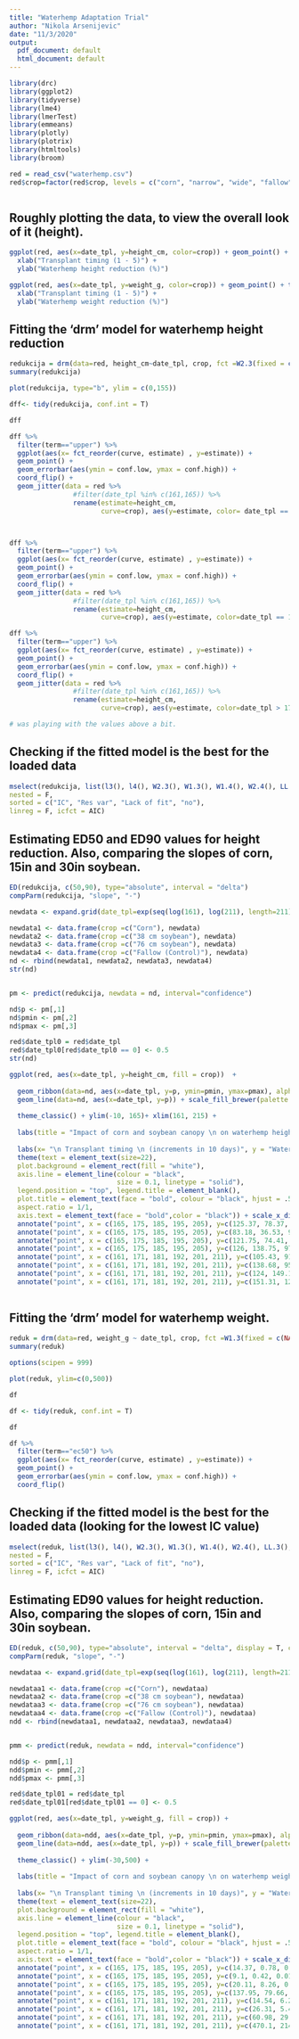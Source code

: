 ```yaml
---
title: "Waterhemp Adaptation Trial"
author: "Nikola Arsenijevic"
date: "11/3/2020"
output:
  pdf_document: default
  html_document: default
---
```


```r
library(drc)
library(ggplot2)
library(tidyverse)
library(lme4)
library(lmerTest)
library(emmeans)
library(plotly)
library(plotrix)
library(htmltools)
library(broom)
```

```r
red = read_csv("waterhemp.csv")
red$crop=factor(red$crop, levels = c("corn", "narrow", "wide", "fallow"), labels = c("Corn", "38 cm soybean", "76 cm soybean", "Fallow (Control)"))
```

```r

```



## Roughly plotting the data, to view the overall look of it (height).
```r
ggplot(red, aes(x=date_tpl, y=height_cm, color=crop)) + geom_point() + theme_classic() +
  xlab("Transplant timing (1 - 5)") +
  ylab("Waterhemp height reduction (%)")
```






```r
ggplot(red, aes(x=date_tpl, y=weight_g, color=crop)) + geom_point() + theme_classic() +
  xlab("Transplant timing (1 - 5)") +
  ylab("Waterhemp weight reduction (%)")
```



## Fitting the 'drm' model for waterhemp height reduction
```r
redukcija = drm(data=red, height_cm~date_tpl, crop, fct =W2.3(fixed = c(NA, NA,NA), names = c("slope", "upper", "ec50")))
summary(redukcija)

plot(redukcija, type="b", ylim = c(0,155))
```


```r
dff<- tidy(redukcija, conf.int = T)

dff

dff %>%
  filter(term=="upper") %>%
  ggplot(aes(x= fct_reorder(curve, estimate) , y=estimate)) +
  geom_point() + 
  geom_errorbar(aes(ymin = conf.low, ymax = conf.high)) +
  coord_flip() + 
  geom_jitter(data = red %>% 
                #filter(date_tpl %in% c(161,165)) %>%
                rename(estimate=height_cm, 
                       curve=crop), aes(y=estimate, color= date_tpl == 161), alpha=1) 



dff %>%
  filter(term=="upper") %>%
  ggplot(aes(x= fct_reorder(curve, estimate) , y=estimate)) +
  geom_point() + 
  geom_errorbar(aes(ymin = conf.low, ymax = conf.high)) +
  coord_flip() + 
  geom_jitter(data = red %>% 
                #filter(date_tpl %in% c(161,165)) %>%
                rename(estimate=height_cm, 
                       curve=crop), aes(y=estimate, color=date_tpl == 165), alpha=1) 

dff %>%
  filter(term=="upper") %>%
  ggplot(aes(x= fct_reorder(curve, estimate) , y=estimate)) +
  geom_point() + 
  geom_errorbar(aes(ymin = conf.low, ymax = conf.high)) +
  coord_flip() + 
  geom_jitter(data = red %>% 
                #filter(date_tpl %in% c(161,165)) %>%
                rename(estimate=height_cm, 
                       curve=crop), aes(y=estimate, color=date_tpl > 175), alpha=1) 

# was playing with the values above a bit.

```



## Checking if the fitted model is the best for the loaded data
```r
mselect(redukcija, list(l3(), l4(), W2.3(), W1.3(), W1.4(), W2.4(), LL.3(), LL.5(), W1.3(), W1.4(), W2.4()),
nested = F,
sorted = c("IC", "Res var", "Lack of fit", "no"),
linreg = F, icfct = AIC)
```


## Estimating ED50 and ED90 values for height reduction. Also, comparing the slopes of corn, 15in and 30in soybean.
```r
ED(redukcija, c(50,90), type="absolute", interval = "delta")
compParm(redukcija, "slope", "-")
```


```r
newdata <- expand.grid(date_tpl=exp(seq(log(161), log(211), length=211)))

newdata1 <- data.frame(crop =c("Corn"), newdata)
newdata2 <- data.frame(crop =c("38 cm soybean"), newdata)
newdata3 <- data.frame(crop =c("76 cm soybean"), newdata)
newdata4 <- data.frame(crop =c("Fallow (Control)"), newdata)
nd <- rbind(newdata1, newdata2, newdata3, newdata4)
str(nd)


pm <- predict(redukcija, newdata = nd, interval="confidence")

nd$p <- pm[,1]
nd$pmin <- pm[,2]
nd$pmax <- pm[,3]

red$date_tpl0 = red$date_tpl
red$date_tpl0[red$date_tpl0 == 0] <- 0.5
str(nd)
```

```r
ggplot(red, aes(x=date_tpl, y=height_cm, fill = crop))  +
  
  geom_ribbon(data=nd, aes(x=date_tpl, y=p, ymin=pmin, ymax=pmax), alpha=0.2) +
  geom_line(data=nd, aes(x=date_tpl, y=p)) + scale_fill_brewer(palette = "Set1") + 
  
  theme_classic() + ylim(-10, 165)+ xlim(161, 215) +
  
  labs(title = "Impact of corn and soybean canopy \n on waterhemp height \n") + 
  
  labs(x= "\n Transplant timing \n (increments in 10 days)", y = "Waterhemp height  (cm) \n") +
  theme(text = element_text(size=22),
  plot.background = element_rect(fill = "white"),
  axis.line = element_line(colour = "black", 
                           size = 0.1, linetype = "solid"),
  legend.position = "top", legend.title = element_blank(),
  plot.title = element_text(face = "bold", colour = "black", hjust = .5),
  aspect.ratio = 1/1,
  axis.text = element_text(face = "bold",color = "black")) + scale_x_discrete(name = "Day of the Year", limits=c(161, 171,181,191,201,211)) +
  annotate("point", x = c(165, 175, 185, 195, 205), y=c(125.37, 78.37, 28.43, 11.31, 8), colour = "black", size=3.5, pch=15, alpha=0.5) +                    # corn 2019 
  annotate("point", x = c(165, 175, 185, 195, 205), y=c(83.18, 36.53, 9.75, 1.06, 0.93), colour = "black", size=4, pch=16, alpha=0.5)+                     # 15in soybean
  annotate("point", x = c(165, 175, 185, 195, 205), y=c(121.75, 74.41, 13.37, 3.37, 1.125), colour = "black", size=3.5, pch=17, alpha=0.5)+                  # 30in soybean
  annotate("point", x = c(165, 175, 185, 195, 205), y=c(126, 138.75, 97.62, 69.5, 51.65), colour = "black", size=3.5, pch=18, alpha=0.5) +              # fallow
  annotate("point", x = c(161, 171, 181, 192, 201, 211), y=c(105.43, 91.56, 62.43, 32.81, 12.5, 10.75), colour = "red", size=3.5, pch=15, alpha=0.5) +   # corn 2020
  annotate("point", x = c(161, 171, 181, 192, 201, 211), y=c(138.68, 95.18, 13.18, 4.81, 0,0), colour = "red", size=3.5, pch=16, alpha=0.5)+             # 15in soybean
  annotate("point", x = c(161, 171, 181, 192, 201, 211), y=c(124, 149.12, 81.18, 9.5,0,0), colour = "red", size=3.5, pch=17, alpha=0.5)+              # 3in soybean
  annotate("point", x = c(161, 171, 181, 192, 201, 211), y=c(151.31, 128.37, 122.75, 121.62, 95.87, 68.31), colour = "red", size=4, pch=18, alpha=0.5, group=c("fallow"))  # fallow
  
```




## Fitting the 'drm' model for waterhemp weight.
```r
reduk = drm(data=red, weight_g ~ date_tpl, crop, fct =W1.3(fixed = c(NA,500,NA), names = c("slope", "upper", "ec50")))
summary(reduk)

options(scipen = 999)

```

```r
plot(reduk, ylim=c(0,500))

df
```

```r
df <- tidy(reduk, conf.int = T)

df

```

```r
df %>%
  filter(term=="ec50") %>%
  ggplot(aes(x= fct_reorder(curve, estimate) , y=estimate)) +
  geom_point() + 
  geom_errorbar(aes(ymin = conf.low, ymax = conf.high)) +
  coord_flip()
```



## Checking if the fitted model is the best for the loaded data (looking for the lowest IC value)
```r
mselect(reduk, list(l3(), l4(), W2.3(), W1.3(), W1.4(), W2.4(), LL.3(), LL.5(), W1.3(), W1.4(), W2.4(), baro5()),
nested = F,
sorted = c("IC", "Res var", "Lack of fit", "no"),
linreg = F, icfct = AIC)
```


## Estimating ED90 values for height reduction. Also, comparing the slopes of corn, 15in and 30in soybean.
```r
ED(reduk, c(50,90), type="absolute", interval = "delta", display = T, curveid=CURVE)
compParm(reduk, "slope", "-")
```



```r
newdataa <- expand.grid(date_tpl=exp(seq(log(161), log(211), length=211)))

newdataa1 <- data.frame(crop =c("Corn"), newdataa)
newdataa2 <- data.frame(crop =c("38 cm soybean"), newdataa)
newdataa3 <- data.frame(crop =c("76 cm soybean"), newdataa)
newdataa4 <- data.frame(crop =c("Fallow (Control)"), newdataa)
ndd <- rbind(newdataa1, newdataa2, newdataa3, newdataa4)


pmm <- predict(reduk, newdata = ndd, interval="confidence")

ndd$p <- pmm[,1]
ndd$pmin <- pmm[,2]
ndd$pmax <- pmm[,3]

red$date_tpl01 = red$date_tpl
red$date_tpl01[red$date_tpl01 == 0] <- 0.5
```


```r
ggplot(red, aes(x=date_tpl, y=weight_g, fill = crop)) + 
  
  geom_ribbon(data=ndd, aes(x=date_tpl, y=p, ymin=pmin, ymax=pmax), alpha=0.25) + 
  geom_line(data=ndd, aes(x=date_tpl, y=p)) + scale_fill_brewer(palette = "Set1") +   
  
  theme_classic() + ylim(-30,500) +
  
  labs(title = "Impact of corn and soybean canopy \n on waterhemp weight \n") + 
  
  labs(x= "\n Transplant timing \n (increments in 10 days)", y = "Waterhemp biomass (g) \n") +
  theme(text = element_text(size=22),
  plot.background = element_rect(fill = "white"),
  axis.line = element_line(colour = "black", 
                           size = 0.1, linetype = "solid"),
  legend.position = "top", legend.title = element_blank(),
  plot.title = element_text(face = "bold", colour = "black", hjust = .5),
  aspect.ratio = 1/1,
  axis.text = element_text(face = "bold",color = "black")) + scale_x_discrete(name = "Day of the Year", limits=c(161, 171,181,191,201,211)) + 
  annotate("point", x = c(165, 175, 185, 195, 205), y=c(14.37, 0.78, 0.36, 11.31, 8), colour = "black", size=3, pch=15, alpha=0.5) +                    # corn 2019 
  annotate("point", x = c(165, 175, 185, 195, 205), y=c(9.1, 0.42, 0.011, 0.01, 0.01), colour = "black", size=3, pch=16, alpha=0.5)+                     # 15in soybean
  annotate("point", x = c(165, 175, 185, 195, 205), y=c(20.11, 8.26, 0.0275, 0.01, 0.01), colour = "black", size=3, pch=17, alpha=0.5)+                  # 30in soybean
  annotate("point", x = c(165, 175, 185, 195, 205), y=c(137.95, 79.66, 72.85, 70.92, 30.55), colour = "black", size=4, pch=18, alpha=0.5) +              # fallow
  annotate("point", x = c(161, 171, 181, 192, 201, 211), y=c(14.54, 6.21, 1.90, 0.44, 0.05, 0.05), colour = "red", size=3, pch=15, alpha=0.5) +   # corn 2020
  annotate("point", x = c(161, 171, 181, 192, 201, 211), y=c(26.31, 5.46, 0.08, 0.02, 0,0), colour = "red", size=3, pch=16, alpha=0.5)+             # 15in soybean
  annotate("point", x = c(161, 171, 181, 192, 201, 211), y=c(60.98, 29.51, 3.45, 0.04, 0,0), colour = "red", size=3, pch=17, alpha=0.5)+              # 3in soybean
  annotate("point", x = c(161, 171, 181, 192, 201, 211), y=c(470.1, 214, 194.16, 160.7, 79.07, 25.42), colour = "red", size=4, pch=18, alpha=0.5) # fallow
```


